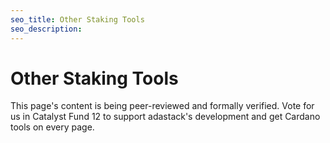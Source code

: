 ```yaml
---
seo_title: Other Staking Tools
seo_description:
---
```


# Other Staking Tools

This page's content is being peer-reviewed and formally verified. Vote for us in Catalyst Fund 12 to support adastack's development and get Cardano tools on every page.
